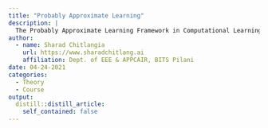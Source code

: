 ```yaml
---
title: "Probably Approximate Learning"
description: |
  The Probably Approximate Learning Framework in Computational Learning Theory
author:
  - name: Sharad Chitlangia
    url: https://www.sharadchitlang.ai
    affiliation: Dept. of EEE & APPCAIR, BITS Pilani 
date: 04-24-2021
categories:
  - Theory
  - Course
output: 
  distill::distill_article:
    self_contained: false
---
```

